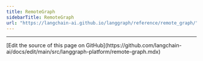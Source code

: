 ```yaml
---
title: RemoteGraph
sidebarTitle: RemoteGraph
url: "https://langchain-ai.github.io/langgraph/reference/remote_graph/"
---
```


---

<Callout icon="pen-to-square" iconType="regular">
  [Edit the source of this page on GitHub](https://github.com/langchain-ai/docs/edit/main/src/langgraph-platform/remote-graph.mdx)
</Callout>
